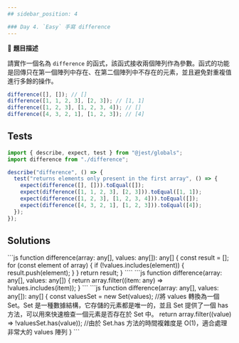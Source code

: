 ```yaml
---
## sidebar_position: 4

### Day 4. `Easy` 手寫 difference
---
```



🔸 **題目描述**

請實作一個名為 `difference` 的函式，該函式接收兩個陣列作為參數。函式的功能是回傳只在第一個陣列中存在、在第二個陣列中不存在的元素，並且避免對重複值進行多餘的操作。

```js
difference([], []); // []
difference([1, 1, 2, 3], [2, 3]); // [1, 1]
difference([1, 2, 3], [1, 2, 3, 4]); // []
difference([4, 3, 2, 1], [1, 2, 3]); // [4]
```

## Tests

```js
import { describe, expect, test } from "@jest/globals";
import difference from "./difference";

describe("difference", () => {
  test("returns elements only present in the first array", () => {
    expect(difference([], [])).toEqual([]);
    expect(difference([1, 1, 2, 3], [2, 3])).toEqual([1, 1]);
    expect(difference([1, 2, 3], [1, 2, 3, 4])).toEqual([]);
    expect(difference([4, 3, 2, 1], [1, 2, 3])).toEqual([4]);
  });
});
```

## Solutions

<Tabs>
  <TabItem value="solution1" label="解法一">
    ```js
    function difference(array: any[], values: any[]): any[] {
        const result = [];
        for (const element of array) {
            if (!values.includes(element)) {
                result.push(element);
            }
        }
        return result;
    }
    ````
  </TabItem>

  <TabItem value="solution2" label="解法二">
    ```js
      function difference(array: any[], values: any[]) {
        return array.filter((item: any) => !values.includes(item));
      }
    ```
    </TabItem>

  <TabItem value="solution3" label="解法三">
    ```js
      function difference(array: any[], values: any[]): any[] {
        const valuesSet = new Set(values);
        //將 values 轉換為一個 Set。Set 是一種數據結構，它存儲的元素都是唯一的，並且 Set 提供了一個 has 方法，可以用來快速檢查一個元素是否存在於 Set 中。
        return array.filter((value) => !valuesSet.has(value));
        //由於 Set.has 方法的時間複雜度是 O(1)，適合處理非常大的 values 陣列
        }
    ```
    </TabItem>
</Tabs>
